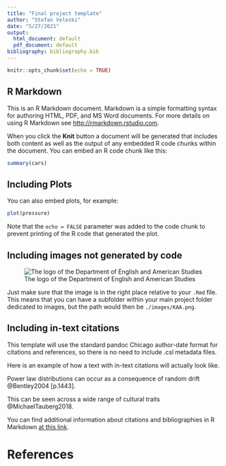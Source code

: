 ```yaml
---
title: "Final project template"
author: "Stefan Veleski"
date: "5/27/2021"
output:
  html_document: default
  pdf_document: default
bibliography: bibliography.bib
---
```


```r
knitr::opts_chunk$set(echo = TRUE)
```

## R Markdown

This is an R Markdown document. Markdown is a simple formatting syntax for authoring HTML, PDF, and MS Word documents. For more details on using R Markdown see <http://rmarkdown.rstudio.com>.

When you click the **Knit** button a document will be generated that includes both content as well as the output of any embedded R code chunks within the document. You can embed an R code chunk like this:

```r
summary(cars)
```

## Including Plots

You can also embed plots, for example:

```r
plot(pressure)
```

Note that the `echo = FALSE` parameter was added to the code chunk to prevent printing of the R code that generated the plot.

## Including images not generated by code

![The logo of the Department of English and American Studies](./KAA.png)

Just make sure that the image is in the right place relative to your `.Rmd` file. This means that you can have a subfolder within your main project folder dedicated to images, but the path would then be `./images/KAA.png`.

## Including in-text citations

This template will use the standard pandoc Chicago author-date format for citations and references, so there is no need to include .csl metadata files.

Here is an example of how a text with in-text citations will actually look like. 

Power law distributions can occur as a consequence of random drift @Bentley2004 [p.1443].

This can be seen across a wide range of cultural traits @MichaelTauberg2018.

You can find additional information about citations and bibliographies in R Markdown [at this link](https://rmarkdown.rstudio.com/authoring_bibliographies_and_citations.html).

# References
